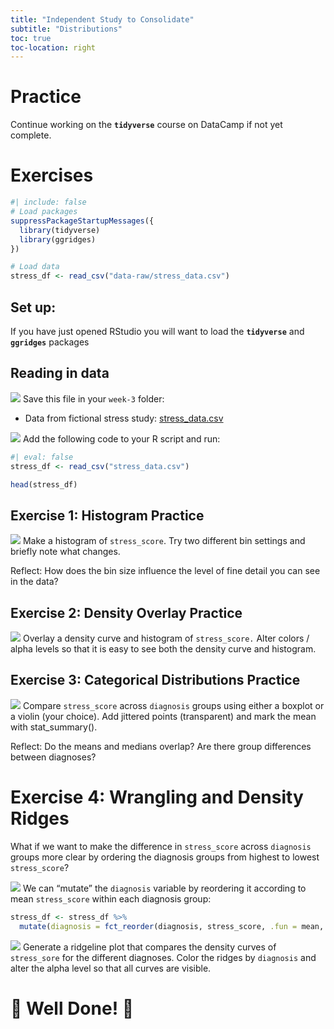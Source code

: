 ```yaml
---
title: "Independent Study to Consolidate"
subtitle: "Distributions"
toc: true
toc-location: right
---
```


# Practice

Continue working on the **`tidyverse`** course on DataCamp if not yet complete.


# Exercises

```r
#| include: false
# Load packages
suppressPackageStartupMessages({
  library(tidyverse)
  library(ggridges)
})

# Load data
stress_df <- read_csv("data-raw/stress_data.csv")
```


## Set up:

If you have just opened RStudio you will want to load the
**`tidyverse`** and **`ggridges`** packages

## Reading in data

![](images/do_on_your_computer.png) Save this file in your `week-3` folder:

-   Data from fictional stress study: [stress_data.csv](data-raw/stress_data.csv)

![](images/do_in_R.png) Add the following code to your R script and run:



```r
#| eval: false
stress_df <- read_csv("stress_data.csv")
```

```r
head(stress_df)
```

## Exercise 1: Histogram Practice

![](images/do_in_R.png) Make a histogram of `stress_score`. Try two different bin settings and briefly note what changes. 

Reflect: How does the bin size influence the level of fine detail you can see in the data?



## Exercise 2: Density Overlay Practice

![](images/do_in_R.png) Overlay a density curve and histogram of `stress_score.` Alter colors / alpha levels so that it is easy to see both the density curve and histogram.


## Exercise 3: Categorical Distributions Practice

![](images/do_in_R.png) Compare `stress_score` across `diagnosis` groups using either a boxplot or a violin (your choice). Add jittered points (transparent) and mark the mean with stat_summary().


Reflect: Do the means and medians overlap? Are there group differences between diagnoses?

# Exercise 4: Wrangling and Density Ridges

What if we want to make the difference in `stress_score` across `diagnosis` groups more clear by ordering the diagnosis groups from highest to lowest `stress_score`? 

![](images/do_in_R.png) We can "mutate" the `diagnosis` variable by reordering it according to mean `stress_score` within each diagnosis group:

```r
stress_df <- stress_df %>%
  mutate(diagnosis = fct_reorder(diagnosis, stress_score, .fun = mean, .desc = TRUE))
```

![](images/do_in_R.png) Generate a ridgeline plot that compares the density curves of `stress_sore` for the different diagnoses. Color the ridges by `diagnosis` and alter the alpha level so that all curves are visible.

# 🥳 Well Done! 🎉
